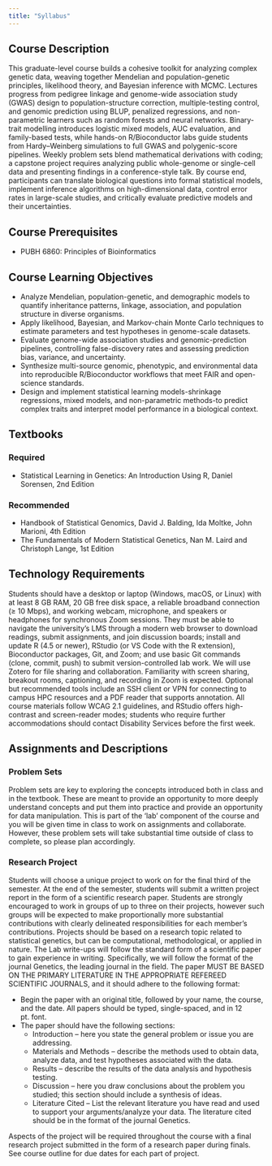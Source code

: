 ```yaml
---
title: "Syllabus"
---
```


## Course Description

This graduate-level course builds a cohesive toolkit for analyzing complex genetic data, weaving together Mendelian and population-genetic principles, likelihood theory, and Bayesian inference with MCMC. Lectures progress from pedigree linkage and genome-wide association study (GWAS) design to population-structure correction, multiple-testing control, and genomic prediction using BLUP, penalized regressions, and non-parametric learners such as random forests and neural networks. Binary-trait modelling introduces logistic mixed models, AUC evaluation, and family-based tests, while hands-on R/Bioconductor labs guide students from Hardy–Weinberg simulations to full GWAS and polygenic-score pipelines. Weekly problem sets blend mathematical derivations with coding; a capstone project requires analyzing public whole-genome or single-cell data and presenting findings in a conference-style talk. By course end, participants can translate biological questions into formal statistical models, implement inference algorithms on high-dimensional data, control error rates in large-scale studies, and critically evaluate predictive models and their uncertainties.

## Course Prerequisites 

* PUBH 6860: Principles of Bioinformatics

## Course Learning Objectives

- Analyze Mendelian, population-genetic, and demographic models to quantify inheritance patterns, linkage, association, and population structure in diverse organisms. 
- Apply likelihood, Bayesian, and Markov-chain Monte Carlo techniques to estimate parameters and test hypotheses in genome-scale datasets.
- Evaluate genome-wide association studies and genomic-prediction pipelines, controlling false-discovery rates and assessing prediction bias, variance, and uncertainty.
- Synthesize multi-source genomic, phenotypic, and environmental data into reproducible R/Bioconductor workflows that meet FAIR and open-science standards.
- Design and implement statistical learning models-shrinkage regressions, mixed models, and non-parametric methods-to predict complex traits and interpret model performance in a biological context.

## Textbooks

### Required

- Statistical Learning in Genetics: An Introduction Using R, Daniel Sorensen, 2nd Edition

### Recommended

- Handbook of Statistical Genomics, David J. Balding, Ida Moltke, John Marioni, 4th Edition
- The Fundamentals of Modern Statistical Genetics, Nan M. Laird and Christoph Lange, 1st Edition

## Technology Requirements

Students should have a desktop or laptop (Windows, macOS, or Linux) with at least 8 GB RAM, 20 GB free disk space, a reliable broadband connection (≥ 10 Mbps), and working webcam, microphone, and speakers or headphones for synchronous Zoom sessions. They must be able to navigate the university’s LMS through a modern web browser to download readings, submit assignments, and join discussion boards; install and update R (4.5 or newer), RStudio (or VS Code with the R extension), Bioconductor packages, Git, and Zoom; and use basic Git commands (clone, commit, push) to submit version-controlled lab work. We will use Zotero for file sharing and collaboration. Familiarity with screen sharing, breakout rooms, captioning, and recording in Zoom is expected. Optional but recommended tools include an SSH client or VPN for connecting to campus HPC resources and a PDF reader that supports annotation. All course materials follow WCAG 2.1 guidelines, and RStudio offers high-contrast and screen-reader modes; students who require further accommodations should contact Disability Services before the first week.

## Assignments and Descriptions

### Problem Sets 

Problem sets are key to exploring the concepts introduced both in class and in the textbook.  These are meant to provide an opportunity to more deeply understand concepts and put them into practice and provide an opportunity for data manipulation.  This is part of the ‘lab’ component of the course and you will be given time in class to work on assignments and collaborate.  However, these problem sets will take substantial time outside of class to complete, so please plan accordingly.

### Research Project

Students will choose a unique project to work on for the final third of the semester. At the end of the semester, students will submit a written project report in the form of a scientific research paper. Students are strongly encouraged to work in groups of up to three on their projects, however such groups will be expected to make proportionally more substantial contributions with clearly delineated responsibilities for each member’s contributions. Projects should be based on a research topic related to statistical genetics, but can be computational, methodological, or applied in nature. The Lab write-ups will follow the standard form of a scientific paper to gain experience in writing.  Specifically, we will follow the format of the journal Genetics, the leading journal in the field.  The paper MUST BE BASED ON THE PRIMARY LITERATURE IN THE APPROPRIATE REFEREED SCIENTIFIC JOURNALS, and it should adhere to the following format:

- Begin the paper with an original title, followed by your name, the course, and the date.  All papers should be typed, single-spaced, and in 12 pt. font.
- The paper should have the following sections:
    - Introduction – here you state the general problem or issue you are addressing.
    - Materials and Methods – describe the methods used to obtain data, analyze data, and test hypotheses associated with the data.
    - Results – describe the results of the data analysis and hypothesis testing. 
    - Discussion – here you draw conclusions about the problem you studied; this section should include a synthesis of ideas.
    - Literature Cited – List the relevant literature you have read and used to support your arguments/analyze your data.  The literature cited should be in the format of the journal Genetics.
    
Aspects of the project will be required throughout the course with a final research project submitted in the form of a research paper during finals. See course outline for due dates for each part of project.


